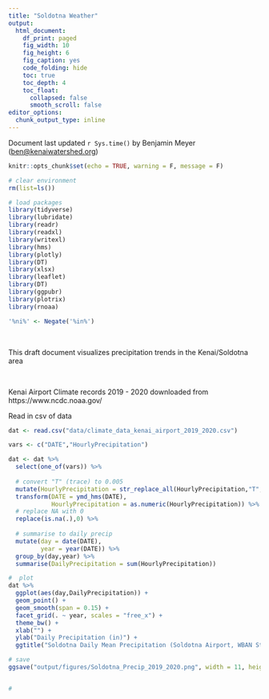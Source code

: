 ```yaml
---
title: "Soldotna Weather"
output:
  html_document: 
    df_print: paged
    fig_width: 10
    fig_height: 6
    fig_caption: yes
    code_folding: hide
    toc: true
    toc_depth: 4
    toc_float:
      collapsed: false
      smooth_scroll: false
editor_options: 
  chunk_output_type: inline
---
```


Document last updated `r Sys.time()` by Benjamin Meyer ([ben\@kenaiwatershed.org](mailto:ben@kenaiwatershed.org){.email})

```r
knitr::opts_chunk$set(echo = TRUE, warning = F, message = F)

# clear environment
rm(list=ls())

# load packages
library(tidyverse)
library(lubridate)
library(readr)
library(readxl)
library(writexl)
library(hms)
library(plotly)
library(DT)
library(xlsx)
library(leaflet)
library(DT)
library(ggpubr)
library(plotrix)
library(rnoaa)

'%ni%' <- Negate('%in%')
```

<br>

This draft document visualizes precipitation trends in the Kenai/Soldotna area

<br>

Kenai Airport Climate records 2019 - 2020 downloaded from https://www.ncdc.noaa.gov/

Read in csv of data
```r
dat <- read.csv("data/climate_data_kenai_airport_2019_2020.csv")

vars <- c("DATE","HourlyPrecipitation")

dat <- dat %>%
  select(one_of(vars)) %>%
  
  # convert "T" (trace) to 0.005
  mutate(HourlyPrecipitation = str_replace_all(HourlyPrecipitation,"T","0.005")) %>%
  transform(DATE = ymd_hms(DATE),
            HourlyPrecipitation = as.numeric(HourlyPrecipitation)) %>%
  # replace NA with 0
  replace(is.na(.),0) %>%
  
  # summarise to daily precip
  mutate(day = date(DATE),
         year = year(DATE)) %>%
  group_by(day,year) %>%
  summarise(DailyPrecipitation = sum(HourlyPrecipitation))

#  plot
dat %>%
  ggplot(aes(day,DailyPrecipitation)) +
  geom_point() + 
  geom_smooth(span = 0.15) +
  facet_grid(. ~ year, scales = "free_x") +
  theme_bw() +
  xlab("") +
  ylab("Daily Precipitation (in)") +
  ggtitle("Soldotna Daily Mean Precipitation (Soldotna Airport, WBAN Station # 26559)")

# save
ggsave("output/figures/Soldotna_Precip_2019_2020.png", width = 11, height = 6)


# 
```

